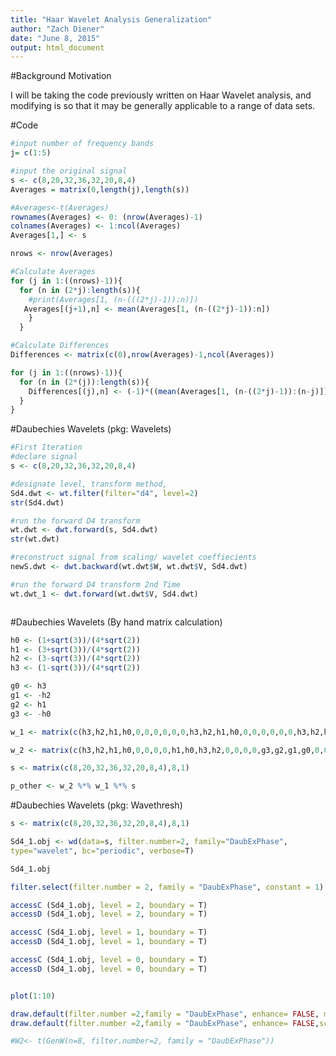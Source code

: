 ```yaml
---
title: "Haar Wavelet Analysis Generalization"
author: "Zach Diener"
date: "June 8, 2015"
output: html_document
---
```

#Background Motivation

I will be taking the code previously written on Haar Wavelet analysis, and modifying is so that it may be generally applicable to a range of data sets.

#Code
```r
#input number of frequency bands
j= c(1:5)

#input the original signal 
s <- c(8,20,32,36,32,20,8,4)
Averages = matrix(0,length(j),length(s))

#Averages<-t(Averages)
rownames(Averages) <- 0: (nrow(Averages)-1)
colnames(Averages) <- 1:ncol(Averages)
Averages[1,] <- s

nrows <- nrow(Averages)

#Calculate Averages
for (j in 1:((nrows)-1)){
  for (n in (2*j):length(s)){
    #print(Averages[1, (n-(((2*j)-1)):n)])
   Averages[(j+1),n] <- mean(Averages[1, (n-((2*j)-1)):n]) 
    }
  }

#Calculate Differences
Differences <- matrix(c(0),nrow(Averages)-1,ncol(Averages))

for (j in 1:((nrows)-1)){
  for (n in (2*(j)):length(s)){
    Differences[(j),n] <- (-1)*((mean(Averages[1, (n-((2*j)-1)):(n-j)])-mean(Averages[1, (n-(j)+1):n]))/2)
  }
}

```

#Daubechies Wavelets (pkg: Wavelets)
```r
#First Iteration
#declare signal
s <- c(8,20,32,36,32,20,8,4)

#designate level, transform method, 
Sd4.dwt <- wt.filter(filter="d4", level=2)
str(Sd4.dwt)

#run the forward D4 transform
wt.dwt <- dwt.forward(s, Sd4.dwt)
str(wt.dwt)

#reconstruct signal from scaling/ wavelet coeffiecients 
newS.dwt <- dwt.backward(wt.dwt$W, wt.dwt$V, Sd4.dwt)

#run the forward D4 transform 2nd Time
wt.dwt_1 <- dwt.forward(wt.dwt$V, Sd4.dwt)



```
#Daubechies Wavelets (By hand matrix calculation)
```r
h0 <- (1+sqrt(3))/(4*sqrt(2))
h1 <- (3+sqrt(3))/(4*sqrt(2))
h2 <- (3-sqrt(3))/(4*sqrt(2))
h3 <- (1-sqrt(3))/(4*sqrt(2))

g0 <- h3
g1 <- -h2
g2 <- h1
g3 <- -h0

w_1 <- matrix(c(h3,h2,h1,h0,0,0,0,0,0,0,h3,h2,h1,h0,0,0,0,0,0,0,h3,h2,h1,h0,h1,h0,0,0,0,0,h3,h2,g3,g2,g1,g0,0,0,0,0,0,0,g3,g2,g1,g0,0,0,0,0,0,0,g3,g2,g1,g0,g1,g0,0,0,0,0,g3,g2),8,8, byrow = T)

w_2 <- matrix(c(h3,h2,h1,h0,0,0,0,0,h1,h0,h3,h2,0,0,0,0,g3,g2,g1,g0,0,0,0,0,g1,g0,g3,g2,0,0,0,0,0,0,0,0,1,0,0,0,0,0,0,0,0,1,0,0,0,0,0,0,0,0,1,0,0,0,0,0,0,0,0,1),8,8, byrow = T)

s <- matrix(c(8,20,32,36,32,20,8,4),8,1)

p_other <- w_2 %*% w_1 %*% s
```


#Daubechies Wavelets (pkg: Wavethresh)
```r
s <- matrix(c(8,20,32,36,32,20,8,4),8,1)

Sd4_1.obj <- wd(data=s, filter.number=2, family="DaubExPhase",
type="wavelet", bc="periodic", verbose=T)

Sd4_1.obj

filter.select(filter.number = 2, family = "DaubExPhase", constant = 1)

accessC (Sd4_1.obj, level = 2, boundary = T)
accessD (Sd4_1.obj, level = 2, boundary = T)

accessC (Sd4_1.obj, level = 1, boundary = T)
accessD (Sd4_1.obj, level = 1, boundary = T)

accessC (Sd4_1.obj, level = 0, boundary = T)
accessD (Sd4_1.obj, level = 0, boundary = T)


plot(1:10)

draw.default(filter.number =2,family = "DaubExPhase", enhance= FALSE, main= "Wavelet")
draw.default(filter.number =2,family = "DaubExPhase", enhance= FALSE,scaling.function = TRUE, main= "Wavelet")

#W2<- t(GenW(n=8, filter.number=2, family = "DaubExPhase"))

```
